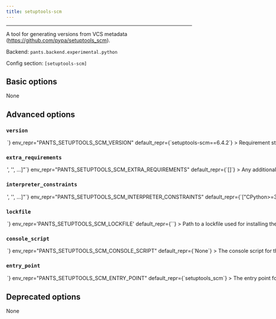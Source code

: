 ```yaml
---
title: setuptools-scm
---
```



---

A tool for generating versions from VCS metadata (https://github.com/pypa/setuptools_scm).

Backend: <span className="color--primary">`pants.backend.experimental.python`</span>

Config section: <span className="color--primary">`[setuptools-scm]`</span>

<span className={styles.options}>

## Basic options

None

## Advanced options

### `version`

<Option
  cli_repr={`--setuptools-scm-version=<str>`}
  env_repr="PANTS_SETUPTOOLS_SCM_VERSION"
  default_repr={`setuptools-scm==6.4.2`}
>

Requirement string for the tool.

</Option>

### `extra_requirements`

<Option
  cli_repr={`--setuptools-scm-extra-requirements="['<str>', '<str>', ...]"`}
  env_repr="PANTS_SETUPTOOLS_SCM_EXTRA_REQUIREMENTS"
  default_repr={`[]`}
>

Any additional requirement strings to use with the tool. This is useful if the
tool allows you to install plugins or if you need to constrain a dependency to
a certain version.

</Option>

### `interpreter_constraints`

<Option
  cli_repr={`--setuptools-scm-interpreter-constraints="['<str>', '<str>', ...]"`}
  env_repr="PANTS_SETUPTOOLS_SCM_INTERPRETER_CONSTRAINTS"
  default_repr={`["CPython>=3.7,<4"]`}
>

Python interpreter constraints for this tool.

</Option>

### `lockfile`

<Option
  cli_repr={`--setuptools-scm-lockfile=<str>`}
  env_repr='PANTS_SETUPTOOLS_SCM_LOCKFILE'
  default_repr={`<default>`}
>

Path to a lockfile used for installing the tool.

Set to the string `<default>` to use a lockfile provided by Pants, so long as you have not changed the `--version` and `--extra-requirements` options, and the tool&#x27;s interpreter constraints are compatible with the default. Pants will error or warn if the lockfile is not compatible (controlled by `[python].invalid_lockfile_behavior`). See https://github.com/pantsbuild/pants/blob/release_2.14.2/src/python/pants/backend/python/subsystems/setuptools_scm.lock for the default lockfile contents.

Set to the string `<none>` to opt out of using a lockfile. We do not recommend this, though, as lockfiles are essential for reproducible builds and supply-chain security.

To use a custom lockfile, set this option to a file path relative to the build root, then run `/home/josh/work/scie-pants/dist/scie-pants-linux-x86_64 generate-lockfiles --resolve=setuptools-scm`.

Alternatively, you can set this option to the path to a custom lockfile using pip&#x27;s requirements.txt-style, ideally with `--hash`. Set `[python].invalid_lockfile_behavior = 'ignore'` so that Pants does not complain about missing lockfile headers.

</Option>

### `console_script`

<Option
  cli_repr={`--setuptools-scm-console-script=<str>`}
  env_repr="PANTS_SETUPTOOLS_SCM_CONSOLE_SCRIPT"
  default_repr={`None`}
>

The console script for the tool. Using this option is generally preferable to
(and mutually exclusive with) specifying an --entry-point since console script
names have a higher expectation of staying stable across releases of the tool.
Usually, you will not want to change this from the default.

</Option>

### `entry_point`

<Option
  cli_repr={`--setuptools-scm-entry-point=<str>`}
  env_repr="PANTS_SETUPTOOLS_SCM_ENTRY_POINT"
  default_repr={`setuptools_scm`}
>

The entry point for the tool. Generally you only want to use this option if
the tool does not offer a --console-script (which this option is mutually
exclusive with). Usually, you will not want to change this from the default.

</Option>

## Deprecated options

None

</span>
